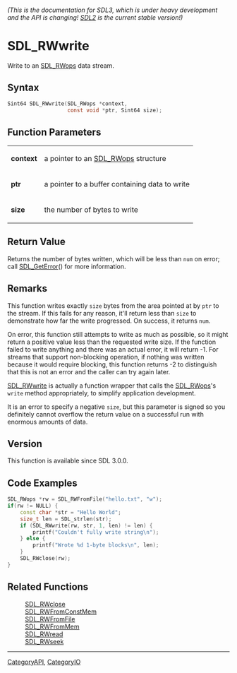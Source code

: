 ====== (This is the documentation for SDL3, which is under heavy development and the API is changing! [https://wiki.libsdl.org/SDL2/ SDL2] is the current stable version!) ======
= SDL_RWwrite =

Write to an [[SDL_RWops]] data stream.

== Syntax ==

<syntaxhighlight lang='c'>
Sint64 SDL_RWwrite(SDL_RWops *context,
                   const void *ptr, Sint64 size);
</syntaxhighlight>

== Function Parameters ==

{|
|'''context'''
|a pointer to an [[SDL_RWops]] structure
|-
|'''ptr'''
|a pointer to a buffer containing data to write
|-
|'''size'''
|the number of bytes to write
|}

== Return Value ==

Returns the number of bytes written, which will be less than
<code>num</code> on error; call [[SDL_GetError]]() for more information.

== Remarks ==

This function writes exactly <code>size</code> bytes from the area pointed
at by <code>ptr</code> to the stream. If this fails for any reason, it'll
return less than <code>size</code> to demonstrate how far the write
progressed. On success, it returns <code>num</code>.

On error, this function still attempts to write as much as possible, so it
might return a positive value less than the requested write size. If the
function failed to write anything and there was an actual error, it will
return -1. For streams that support non-blocking operation, if nothing was
written because it would require blocking, this function returns -2 to
distinguish that this is not an error and the caller can try again later.

[[SDL_RWwrite]] is actually a function wrapper that calls the
[[SDL_RWops]]'s <code>write</code> method appropriately, to simplify
application development.

It is an error to specify a negative <code>size</code>, but this parameter
is signed so you definitely cannot overflow the return value on a
successful run with enormous amounts of data.

== Version ==

This function is available since SDL 3.0.0.

== Code Examples ==

<syntaxhighlight lang='c++'>
SDL_RWops *rw = SDL_RWFromFile("hello.txt", "w");
if(rw != NULL) {
    const char *str = "Hello World";
    size_t len = SDL_strlen(str);
    if (SDL_RWwrite(rw, str, 1, len) != len) {
        printf("Couldn't fully write string\n");
    } else {
        printf("Wrote %d 1-byte blocks\n", len);
    }
    SDL_RWclose(rw);
}
</syntaxhighlight>

== Related Functions ==

:[[SDL_RWclose]]
:[[SDL_RWFromConstMem]]
:[[SDL_RWFromFile]]
:[[SDL_RWFromMem]]
:[[SDL_RWread]]
:[[SDL_RWseek]]

----
[[CategoryAPI]], [[CategoryIO]]


